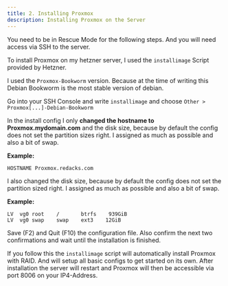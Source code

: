```yaml
---
title: 2. Installing Proxmox
description: Installing Proxmox on the Server
---
```



<Aside type="note">
  You need to be in Rescue Mode for the following steps. And you will need
  access via SSH to the server.
</Aside>

To install Proxmox on my hetzner server, I used the `installimage` Script provided by Hetzner.

I used the `Proxmox-Bookworm` version. Because at the time of writing this Debian Bookworm is the most stable version of debian.

Go into your SSH Console and write `installimage` and choose `Other > Proxmox[...]-Debian-Bookworm`

In the install config I only **changed the hostname to Proxmox.mydomain.com** and the disk size, because by default the config does not set the partition sizes right. I assigned as much as possible and also a bit of swap.

**Example:**

```
HOSTNAME Proxmox.redacks.com
```

I also changed the disk size, because by default the config does not set the partition sized right. I assigned as much as possible and also a bit of swap.

**Example:**

```
LV  vg0 root    /       btrfs    939GiB
LV  vg0 swap    swap    ext3    12GiB
```

Save (F2) and Quit (F10) the configuration file.
Also confirm the next two confirmations and wait until the installation is finished.

If you follow this the `installimage` script will automatically install Proxmox with RAID. And will setup all basic configs to get started on its own.
After installation the server will restart and Proxmox will then be accessible via port 8006 on your IP4-Address.
